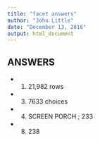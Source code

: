 ```yaml
---
title: "facet answers"
author: "John Little"
date: "December 13, 2016"
output: html_document
---
```

## ANSWERS
* 1) 21,982 rows
* 3) 7633 choices
* 4) SCREEN PORCH ; 233
* 8) 238
